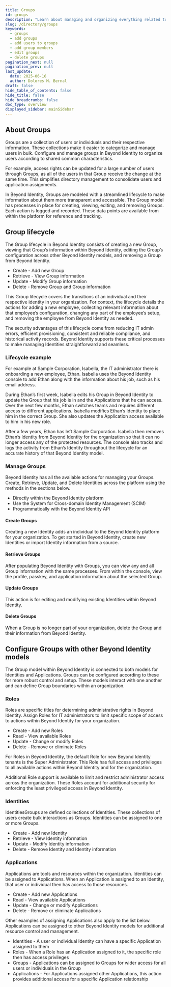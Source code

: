 ```yaml
---
title: Groups
id: groups
description: "Learn about managing and organizing everything related to your Groups in Beyond Identity."
slug: /directory/groups
keywords:
  - groups
  - add groups
  - add users to groups
  - add group members
  - edit groups
  - delete groups
pagination_next: null
pagination_prev: null
last_update:
  date: 2025-06-16
  author: Dolores M. Bernal
draft: false
hide_table_of_contents: false
hide_title: false
hide_breadcrumbs: false
doc_type: overview
displayed_sidebar: mainSidebar
---
```


## About Groups

Groups are a collection of users or individuals and their respective information. These collections make it easier to categorize and manage users in bulk. Configure and manage groups in Beyond Identity to organize users according to shared common characteristics.

For example, access rights can be updated for a large number of users through Groups, as all of the users in that Group receive the change at the same time. This simplifies directory management to consolidate users and application assignments.

In Beyond Identity, Groups are modeled with a streamlined lifecycle to make information about them more transparent and accessible. The Group model has processes in place for creating, viewing, editing, and removing Groups. Each action is logged and recorded. These data points are available from within the platform for reference and tracking.

## Group lifecycle

The Group lifecycle in Beyond Identity consists of creating a new Group, viewing that Group’s information within Beyond Identity, editing the Group’s configuration across other Beyond Identity models, and removing a Group from Beyond Identity.

- Create - Add new Group
- Retrieve - View Group information
- Update - Modify Group information
- Delete - Remove Group and Group information

This Group lifecycle covers the transitions of an individual and their respective identity in your organization. For context, the lifecycle details the actions for adding a new employee, collecting relevant information about that employee’s configuration, changing any part of the employee’s setup, and removing the employee from Beyond Identity as needed.

The security advantages of this lifecycle come from reducing IT admin errors, efficient provisioning, consistent and reliable compliance, and historical activity records. Beyond Identity supports these critical processes to make managing Identities straightforward and seamless.

### Lifecycle example

For example at Sample Corporation, Isabella, the IT administrator there is onboarding a new employee, Ethan. Isabella uses the Beyond Identity console to add Ethan along with the information about his job, such as his email address. 

During Ethan’s first week, Isabella edits his Group in Beyond Identity to update the Group that his job is in and the Applications that he can access. Over the next few months, Ethan switches teams and requires different access to different applications. Isabella modifies Ethan’s Identity to place him in the correct Group. She also updates the Application access available to him in his new role.

After a few years, Ethan has left Sample Corporation. Isabella then removes Ethan’s Identity from Beyond Identity for the organization so that it can no longer access any of the protected resources. The console also tracks and logs the activity from Ethan’s Identity throughout the lifecycle for an accurate history of that Beyond Identity model.

### Manage Groups

Beyond Identity has all the available actions for managing your Groups. Create, Retrieve, Update, and Delete Identities across the platform using the methods in the sections below.

- Directly within the Beyond Identity platform
- Use the System for Cross-domain Identity Management (SCIM)
- Programmatically with the Beyond Identity API

#### Create Groups

Creating a new Identity adds an individual to the Beyond Identity platform for your organization. To get started in Beyond Identity, create new Identities or import Identity information from a source. 

#### Retrieve Groups

After populating Beyond Identity with Groups, you can view any and all Group information with the same processes. From within the console, view the profile, passkey, and application information about the selected Group.

#### Update Groups

This action is for editing and modifying existing Identities within Beyond Identity.

#### Delete Groups

When a Group is no longer part of your organization, delete the Group and their information from Beyond Identity.

## Configure Groups with other Beyond Identity models

The Group model within Beyond Identity is connected to both models for Identities and Applications. Groups can be configured according to these for more robust control and setup. These models interact with one another and can define Group boundaries within an organization.

### Roles

Roles are specific titles for determining administrative rights in Beyond Identity. Assign Roles for IT administrators to limit specific scope of access to actions within Beyond Identity for your organization. 

- Create - Add new Roles
- Read - View available Roles
- Update - Change or modify Roles
- Delete - Remove or eliminate Roles

For Roles in Beyond Identity, the default Role for new Beyond Identity tenants is the Super Administrator. This Role has full access and privileges to all available actions within Beyond Identity and for the organization.

Additional Role support is available to limit and restrict administrator access across the organization. These Roles account for additional security for enforcing the least privileged access in Beyond Identity.

### Identities

IdentitiesGroups are defined collections of Identities. These collections of users create bulk interactions as Groups. Identities can be assigned to one or more Groups. 

- Create - Add new Identity
- Retrieve - View Identity information
- Update - Modify Identity information
- Delete - Remove Identity and Identity information

### Applications

Applications are tools and resources within the organization. Identities can be assigned to Applications. When an Application is assigned to an Identity, that user or individual then has access to those resources.

- Create - Add new Applications
- Read - View available Applications
- Update - Change or modify Applications
- Delete - Remove or eliminate Applications

Other examples of assigning Applications also apply to the list below. Applications can be assigned to other Beyond Identity models for additional resource control and management.

- Identities - A user or individual Identity can have a specific Application assigned to them
- Roles - When a Role has an Application assigned to it, the specific role then has access privileges
- Groups - Applications can be assigned to Groups for wider access for all users or individuals in the Group
- Applications - For Applications assigned other Applications, this action provides additional access for a specific Application relationship
